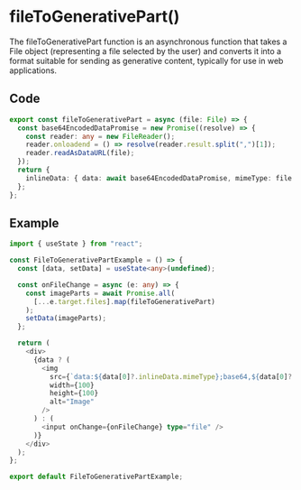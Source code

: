# fileToGenerativePart()

The fileToGenerativePart function is an asynchronous function that takes a File object (representing a file selected by the user) and converts it into a format suitable for sending as generative content, typically for use in web applications.

## Code

``` fileToGenerativePart.ts
export const fileToGenerativePart = async (file: File) => {
  const base64EncodedDataPromise = new Promise((resolve) => {
    const reader: any = new FileReader();
    reader.onloadend = () => resolve(reader.result.split(",")[1]);
    reader.readAsDataURL(file);
  });
  return {
    inlineData: { data: await base64EncodedDataPromise, mimeType: file.type },
  };
};
```

## Example

``` example.ts
import { useState } from "react";

const FileToGenerativePartExample = () => {
  const [data, setData] = useState<any>(undefined);

  const onFileChange = async (e: any) => {
    const imageParts = await Promise.all(
      [...e.target.files].map(fileToGenerativePart)
    );
    setData(imageParts);
  };

  return (
    <div>
      {data ? (
        <img
          src={`data:${data[0]?.inlineData.mimeType};base64,${data[0]?.inlineData.data}`}
          width={100}
          height={100}
          alt="Image"
        />
      ) : (
        <input onChange={onFileChange} type="file" />
      )}
    </div>
  );
};

export default FileToGenerativePartExample;
```